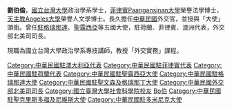 {{expand|time=2008-6-11}}
{{about|中華民國外交官|晉代竹林七賢之一|劉伶}}
'''劉伯倫'''{{BD|||catIdx=Liu劉}}，[[國立台灣大學|國立台灣大學]]政治學系學士，[[菲律賓|菲律賓]][[Paangansinan大學|Paangansinan大學]]榮譽法學博士，[[天主教Angeles大學|天主教Angeles大學]]榮譽人文學博士。長久擔任[[中華民國|中華民國]]外交官，並授與「大使」頭銜。曾任[[中国驻格林纳达大使列表|駐格瑞那達]]、[[中國駐聖露西亞大使列表|聖露西亞]]等五國大使，駐荷蘭、菲律賓、澳洲代表，外交部北美司司長。 

現職為國立台灣大學政治學系專技講師，教授「外交實務」課程。

{{中國駐聖露西亞大使}}

{{DEFAULTSORT:Liu劉}}
[[Category:中華民國駐澳大利亞代表|Category:中華民國駐澳大利亞代表]]
[[Category:中華民國駐菲律賓代表|Category:中華民國駐菲律賓代表]]
[[Category:中華民國駐荷蘭代表|Category:中華民國駐荷蘭代表]]
[[Category:中華民國駐聖露西亞大使|Category:中華民國駐聖露西亞大使]]
[[Category:中華民國駐格瑞那達大使|Category:中華民國駐格瑞那達大使]]
[[Category:中華民國駐聖文森及格瑞那丁大使|Category:中華民國駐聖文森及格瑞那丁大使]]
[[Category:中華民國外交部北美司司長|Category:中華民國外交部北美司司長]]
[[Category:國立臺灣大學社會科學院校友|Category:國立臺灣大學社會科學院校友]]
[[Category:劉姓|Bo伯]]
[[Category:中華民國駐聖克里斯多福及尼維斯大使|Category:中華民國駐聖克里斯多福及尼維斯大使]]
[[Category:中華民國駐多米尼克大使|Category:中華民國駐多米尼克大使]]